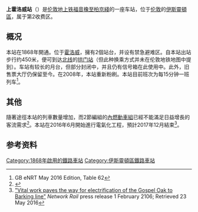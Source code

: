 {{Infobox London station
| name = Upper Holloway
| image_name = Upper Holloway station - geograph.org.uk - 623109.jpg
| locale = [[霍洛威_(倫敦)|霍洛威]]
| borough = [[伊斯靈頓區|伊斯靈頓區]]
| manager = [[伦敦地上铁|伦敦地上铁]]
| owner = [[英国国营铁路公司|英国国营铁路公司]]
| symbol = overground
| gridref =
| railcode = UHL
| platforms = 2
| fare_zone = 2
<!-- | raillowexits0405 = 52,331
| raillowexits0506 = {{decrease}} 47,992
| railexits0607    = {{increase}} 0.206
| railexits0708    = {{decrease}} 0.205
| railexits0809    = {{increase}} 0.284
| railexits0910    = {{increase}} 0.285 -->
| railexits1011    = {{increase}} 0.506
| railexits1112    = {{increase}} 0.736
| railexits1213    = {{increase}} 0.901
| railexits1314    = {{increase}} 1.087
| railexits1415    = {{increase}} 1.166
| latitude = 51.5638
| longitude = -0.1298
| events1  = 营业中
| years1 = 1868
| access = yes
| access_note = <ref>{{Cite map/London Overground Map}}</ref><ref>{{Cite map/Standard Tube Map}}</ref>
| dft_category = E
}}

'''上霍洛威站'''（{{lang-en|Upper Holloway railway station}}）是[[伦敦地上铁|伦敦地上铁]][[福音橡至柏京綫|福音橡至柏京綫]]的一座车站，位于[[伦敦|伦敦]]的[[伊斯靈頓區|伊斯靈頓區]]，属于第2收费区。

==概况==
本站在1868年開通。位于[[霍洛威_(倫敦)|霍洛威]]，擁有2個站台，并设有禁急避难区。自本站出站步行约450米，便可到达[[北线|北线]]的[[拱门站|拱门站]]（但此种换乘方式并未在伦敦地铁地图中提到）。车站有较长的月台，但部分封闭中，并且仍有信号箱在此使用中。此外，旧售票大厅仍保留至今。在2008年，本站重新粉刷。本站目前班次为每15分钟一班列车<ref>GB eNRT May 2016 Edition, Table 62</ref>。

==其他==
隨著途徑本站的列車數量增加，而2節編組的[[內燃動車組|內燃動車組]]已經不能滿足日益增長的客流需求<ref>{{Cite web |url=http://www.camdennewjournal.com/news/2010/mar/%E2%80%98overcrowded%E2%80%99-trains-danger-gospel-oak-barking-line |title=‘Overcrowded’ trains danger on Gospel Oak to Barking line |accessdate=2017-01-02 |archive-date=2015-02-10 |archive-url=https://web.archive.org/web/20150210182543/http://www.camdennewjournal.com/news/2010/mar/%E2%80%98overcrowded%E2%80%99-trains-danger-gospel-oak-barking-line |dead-url=yes }}</ref>。本站在2016年6月開始進行電氣化工程，預計2017年12月結束<ref>[https://www.networkrail.co.uk/news/2016/feb/vital-work-paves-way-GOBE/ "Vital work paves the way for electrification of the Gospel Oak to Barking line"] {{Wayback|url=https://www.networkrail.co.uk/news/2016/feb/vital-work-paves-way-GOBE/ |date=20160630154839 }}''Network Rail'' press release 1 February 2106; Retrieved 23 May 2016</ref>。

==参考资料==
{{reflist}}

{{倫敦地上鐵福音橡巴金線}}

{{DEFAULTSORT:Upper Holloway}}
[[Category:1868年啟用的鐵路車站|Category:1868年啟用的鐵路車站]]
[[Category:伊斯靈頓區鐵路車站|Category:伊斯靈頓區鐵路車站]]